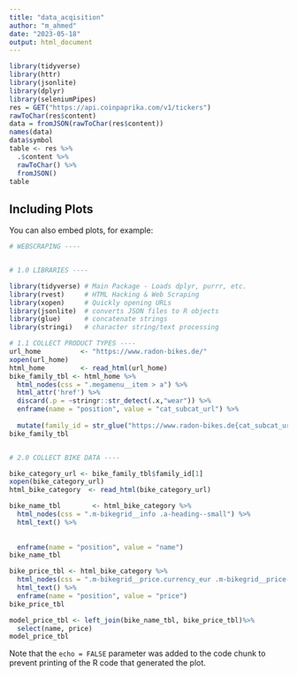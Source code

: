 ```yaml
---
title: "data_acqisition"
author: "m_ahmed"
date: "2023-05-18"
output: html_document
---
```



```r
library(tidyverse)
library(httr)
library(jsonlite)
library(dplyr)
library(seleniumPipes)
res = GET("https://api.coinpaprika.com/v1/tickers")
rawToChar(res$content)
data = fromJSON(rawToChar(res$content))
names(data)
data$symbol
table <- res %>% 
  .$content %>% 
  rawToChar() %>% 
  fromJSON()
table
```

## Including Plots

You can also embed plots, for example:

```r
# WEBSCRAPING ----


# 1.0 LIBRARIES ----

library(tidyverse) # Main Package - Loads dplyr, purrr, etc.
library(rvest)     # HTML Hacking & Web Scraping
library(xopen)     # Quickly opening URLs
library(jsonlite)  # converts JSON files to R objects
library(glue)      # concatenate strings
library(stringi)   # character string/text processing

# 1.1 COLLECT PRODUCT TYPES ----
url_home          <- "https://www.radon-bikes.de/"
xopen(url_home)
html_home         <- read_html(url_home)
bike_family_tbl <- html_home %>%
  html_nodes(css = ".megamenu__item > a") %>%  
  html_attr('href') %>%  
  discard(.p = ~stringr::str_detect(.x,"wear")) %>%  
  enframe(name = "position", value = "cat_subcat_url") %>%  
  
  mutate(family_id = str_glue("https://www.radon-bikes.de{cat_subcat_url}bikegrid"))
bike_family_tbl


# 2.0 COLLECT BIKE DATA ----

bike_category_url <- bike_family_tbl$family_id[1]
xopen(bike_category_url)
html_bike_category  <- read_html(bike_category_url)

bike_name_tbl        <- html_bike_category %>%
  html_nodes(css = ".m-bikegrid__info .a-heading--small") %>%
  html_text() %>%
  
  
  enframe(name = "position", value = "name")
bike_name_tbl 

bike_price_tbl <- html_bike_category %>%
  html_nodes(css = ".m-bikegrid__price.currency_eur .m-bikegrid__price--active") %>%  
  html_text() %>% 
  enframe(name = "position", value = "price")
bike_price_tbl

model_price_tbl <- left_join(bike_name_tbl, bike_price_tbl)%>% 
  select(name, price)
model_price_tbl

```

                             
Note that the `echo = FALSE` parameter was added to the code chunk to prevent printing of the R code that generated the plot.
